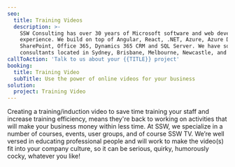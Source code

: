 ```yaml
---
seo:
  title: Training Videos
  description: >-
    SSW Consulting has over 30 years of Microsoft software and web development
    experience. We build on top of Angular, React, .NET, Azure, Azure DevOps,
    SharePoint, Office 365, Dynamics 365 CRM and SQL Server. We have software
    consultants located in Sydney, Brisbane, Melbourne, Newcastle, and China.
callToAction: 'Talk to us about your {{TITLE}} project'
booking:
  title: Training Video
  subTitle: Use the power of online videos for your business
solution:
  project: Training Video
---
```


Creating a training/induction video to save time training your staff and increase training efficiency, means they're back to working on activities that will make your business money within less time. At SSW, we specialize in a number of courses, events, user groups, and of course SSW TV. We’re well versed in educating professional people and will work to make the video(s) fit into your company culture, so it can be serious, quirky, humorously cocky, whatever you like!

<VideoEmbed url="https://www.youtube.com/watch?v=z45_IMwslYw" />
